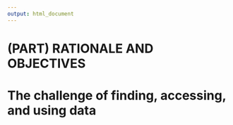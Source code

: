 ```yaml
---
output: html_document
---
```


# (PART) RATIONALE AND OBJECTIVES  {-}

# The challenge of finding, accessing, and using data {#chapter01}
